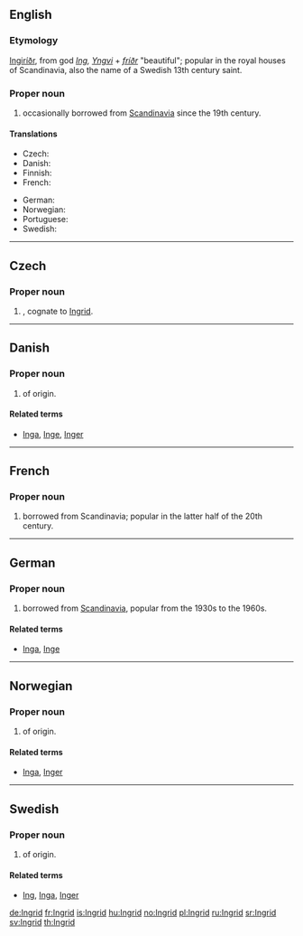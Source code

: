 ==English==

===Etymology===
{{etyl|non}} [[Ingiríðr]], from  god ''[[Ing]], [[Yngvi]]''  +  ''[[fríðr]]'' "beautiful"; popular in the royal houses of Scandinavia, also the name of a Swedish 13th century saint.

===Proper noun===
{{infl|en|proper noun}}

# {{given name|female|from=Germanic}} occasionally borrowed from [[Scandinavia]] since the 19th century.

====Translations====
{{trans-top|female given name}}
* Czech: {{t-|cs|Ingrid|f}}
* Danish: {{t-|da|Ingrid}}
* Finnish: {{t+|fi|Inkeri}}
* French: {{t+|fr|Ingrid}}
{{trans-mid}}
* German: {{t+|de|Ingrid}}
* Norwegian: {{t+|no|Ingrid}}
* Portuguese: {{t|pt|Ingrid}}
* Swedish: {{t+|sv|Ingrid}}
{{trans-bottom}}

----

==Czech==
{{wikipedia|lang=cs}}

===Proper noun===
{{cs-proper noun|g=f}}

# {{given name|female|lang=cs}}, cognate to [[#English|Ingrid]].

----

==Danish==

===Proper noun===
{{infl|da|proper noun}}

# {{given name|female|lang=da}} of {{etyl|non|lang=da}} origin.

====Related terms====
* [[Inga]], [[Inge]], [[Inger]]

----

==French==

===Proper noun===
{{infl|fr|proper noun}}

# {{given name|female|lang=fr}} borrowed from Scandinavia; popular in the latter half of the 20th century.

----

==German==

===Proper noun===
{{infl|de|proper noun}}

# {{given name|female|lang=de}} borrowed from [[Scandinavia]], popular from the 1930s to the 1960s.

====Related terms====
* [[Inga]], [[Inge]]

----

==Norwegian==

===Proper noun===
{{infl|no|proper noun}}

# {{given name|female|lang=no}} of {{etyl|non|lang=no}} origin.

====Related terms====
* [[Inga]], [[Inger]]

----

==Swedish==

===Proper noun===
{{infl|sv|proper noun}}

# {{given name|female|lang=sv}} of {{etyl|non|lang=sv}} origin.

====Related terms====
* [[Ing]], [[Inga]], [[Inger]]

[[de:Ingrid]]
[[fr:Ingrid]]
[[is:Ingrid]]
[[hu:Ingrid]]
[[no:Ingrid]]
[[pl:Ingrid]]
[[ru:Ingrid]]
[[sr:Ingrid]]
[[sv:Ingrid]]
[[th:Ingrid]]